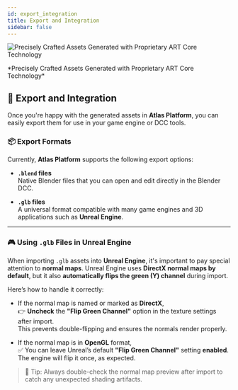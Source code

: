 ```yaml
---
id: export_integration
title: Export and Integration
sidebar: false
---
```

![Precisely Crafted Assets Generated with Proprietary ART Core Technology](/img/headers/03.jpg)
<p align="left" style={{ fontSize: '0.85rem'}}>
  *Precisely Crafted Assets Generated with Proprietary ART Core Technology*
</p>

## 🚀 Export and Integration

Once you're happy with the generated assets in **Atlas Platform**, you can easily export them for use in your game engine or DCC tools.

### 📦 Export Formats

Currently, **Atlas Platform** supports the following export options:

- **`.blend` files**  
  Native Blender files that you can open and edit directly in the Blender DCC.

- **`.glb` files**  
  A universal format compatible with many game engines and 3D applications such as **Unreal Engine**.

---

### 🎮 Using `.glb` Files in Unreal Engine

When importing `.glb` assets into **Unreal Engine**, it's important to pay special attention to **normal maps**. Unreal Engine uses **DirectX normal maps by default**, but it also **automatically flips the green (Y) channel** during import.

Here’s how to handle it correctly:

- If the normal map is named or marked as **DirectX**,  
  👉 **Uncheck** the **"Flip Green Channel"** option in the texture settings after import.  
  This prevents double-flipping and ensures the normals render properly.

- If the normal map is in **OpenGL** format,  
  ✅ You can leave Unreal’s default **"Flip Green Channel"** setting **enabled**.  
  The engine will flip it once, as expected.

> 🔧 Tip: Always double-check the normal map preview after import to catch any unexpected shading artifacts.

